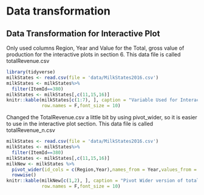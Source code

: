 # Data transformation






## Data Transformation for Interactive Plot
Only used columns Region, Year and Value for the Total, gross value of production for the 
interactive plots in section 6. This data file is called totalRevenue.csv
```r
library(tidyverse)
milkStates <- read.csv(file = 'data/MilkStates2016.csv')
milkStates <- milkStates%>%
  filter(ItemId==380)
milkStates <- milkStates[,c(11,15,16)]
knitr::kable(milkStates[c(1:7), ], caption = "Variable Used for Interactive Plot",
             row.names = F,font_size = 10)

```



Changed the TotalRevenue.csv a little bit by using pivot_wider, so it is easier to use in 
the interactive plot section. This data file is called totalRevenue_n.csv
```r
milkStates <- read.csv(file = 'data/MilkStates2016.csv')
milkStates <- milkStates%>%
  filter(ItemId==380)
milkStates <- milkStates[,c(11,15,16)]
milkNew <- milkStates %>%
  pivot_wider(id_cols = c(Region,Year),names_from = Year,values_from = Value) %>%
  rowwise()
knitr::kable(milkNew[c(1,2), ], caption = "Pivot Wider version of totalRevenue.csv",
             row.names = F,font_size = 10)
```

